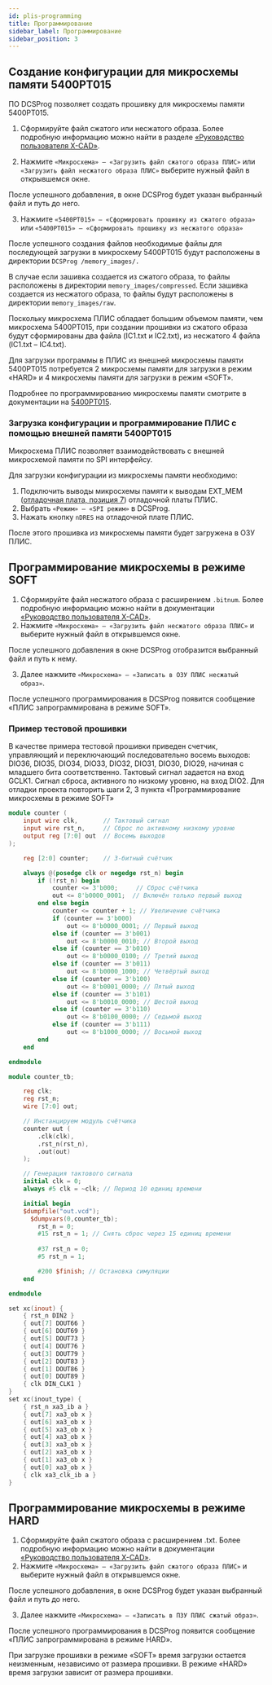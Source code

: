 ```yaml
---
id: plis-programming
title: Программирование
sidebar_label: Программирование
sidebar_position: 3
---
```



## Создание конфигурации для микросхемы памяти 5400РТ015

ПО DCSProg позволяет создать прошивку для микросхемы памяти 5400РТ015.

1. Сформируйте файл сжатого или несжатого образа. Более подробную информацию можно
   найти в разделе [«Руководство пользователя X-CAD»](/docs/5400TC015/plis-xcad#описание-x-cad).

2. Нажмите `«Микросхема» – «Загрузить файл сжатого образа ПЛИС»` или `«Загрузить файл
несжатого образа ПЛИС»` выберите нужный файл в открывшемся окне.

<DocumentFigure src="/img/5400ТС015/programming/dcsprog-load-mem-conf.png" caption="Выбор файла в DCSProg" />

После успешного добавления, в окне DCSProg будет указан выбранный файл и путь до него.

3. Нажмите `«5400РТ015» – «Сформировать прошивку из сжатого образа»` или `«5400РТ015» –
«Сформировать прошивку из несжатого образа»`

После успешного создания файлов необходимые файлы для последующей загрузки в микросхему 5400РТ015 будут расположены
в директории `DCSProg /memory_images/.`

<DocumentFigure src="/img/5400ТС015/programming/dcsprog-load-mem-files.png" caption="Расположение файлов прошивки в папке DCSProg" />

В случае если зашивка создается из сжатого образа, то файлы расположены в директории
`memory_images/compressed`. Если зашивка создается из несжатого образа, то файлы будут расположены в директории
`memory_images/raw`.

Поскольку микросхема ПЛИС обладает большим объемом памяти, чем микросхема 5400РТ015,
при создании прошивки из сжатого образа будут сформированы два файла (IC1.txt и IC2.txt),
из несжатого 4 файла (IC1.txt – IC4.txt).

Для загрузки программы в ПЛИС из внешней микросхемы памяти 5400РТ015 потребуется 2
микросхемы памяти для загрузки в режим «HARD» и 4 микросхемы памяти для загрузки в режим
«SOFT».

Подробнее по программированию микросхемы памяти смотрите в документации на [5400РТ015](https://dcsoyuz.ru/products/logicheskie-ic/art/1726).

### Загрузка конфигурации и программирование ПЛИС с помощью внешней памяти 5400РТ015

Микросхема ПЛИС позволяет взаимодействовать с внешней микросхемой памяти по SPI интерфейсу.

Для загрузки конфигурации из микросхемы памяти необходимо:

1. Подключить выводы микросхемы памяти к выводам EXT_MEM ([отладочная плата, позиция 7](/docs/5400TC015/programming/plis-dev-kit#отладочная-плата))
   отладочной платы ПЛИС.
2. Выбрать `«Режим» – «SPI режим»` в DCSProg.
3. Нажать кнопку `nDRES` на отладочной плате ПЛИС.

После этого прошивка из микросхемы памяти будет загружена в ОЗУ ПЛИС.

## Программирование микросхемы в режиме SOFT

1. Сформируйте файл несжатого образа с расширением `.bitnum`. Более подробную информацию
   можно найти в документации [«Руководство пользователя X-CAD»](/docs/5400TC015/plis-xcad#описание-x-cad).
2. Нажмите `«Микросхема» – «Загрузить файл несжатого образа ПЛИС»` и выберите нужный файл
   в открывшемся окне.

<DocumentFigure src="/img/5400ТС015/programming/dcsprog-soft-load.png" caption="Загрузка несжатого образа" />

После успешного добавления в окне DCSProg отобразится выбранный файл и путь к нему.

3. Далее нажмите `«Микросхема» – «Записать в ОЗУ ПЛИС несжатый образ»`.

<DocumentFigure src="/img/5400ТС015/programming/dcsprog-soft-prog.png" caption="Запись в ОЗУ несжатого образа" />

После успешного программирования в DCSProg появится сообщение «ПЛИС запрограммирована
в режиме SOFT».

### Пример тестовой прошивки

В качестве примера тестовой прошивки приведен счетчик, управляющий и переключающий
последовательно восемь выходов: DIO36, DIO35, DIO34, DIO33, DIO32, DIO31, DIO30, DIO29, начиная
с младшего бита соответственно. Тактовый сигнал задается на вход GCLK1. Сигнал сброса, активного
по низкому уровню, на вход DIO2. Для отладки проекта повторить шаги 2, 3 пункта «Программирование
микросхемы в режиме SOFT»


```verilog title="Модуль счетчика" showLineNumbers
module counter (
    input wire clk,       // Тактовый сигнал
    input wire rst_n,     // Сброс по активному низкому уровню
    output reg [7:0] out  // Восемь выходов
);

    reg [2:0] counter;    // 3-битный счётчик

    always @(posedge clk or negedge rst_n) begin
        if (!rst_n) begin
            counter <= 3'b000;     // Сброс счётчика
            out <= 8'b0000_0001;  // Включён только первый выход
        end else begin
            counter <= counter + 1; // Увеличение счётчика
            if (counter == 3'b000)
                out <= 8'b0000_0001; // Первый выход
            else if (counter == 3'b001)
                out <= 8'b0000_0010; // Второй выход
            else if (counter == 3'b010)
                out <= 8'b0000_0100; // Третий выход
            else if (counter == 3'b011)
                out <= 8'b0000_1000; // Четвёртый выход
            else if (counter == 3'b100)
                out <= 8'b0001_0000; // Пятый выход
            else if (counter == 3'b101)
                out <= 8'b0010_0000; // Шестой выход
            else if (counter == 3'b110)
                out <= 8'b0100_0000; // Седьмой выход
            else if (counter == 3'b111)
                out <= 8'b1000_0000; // Восьмой выход
        end
    end

endmodule
```
```verilog title="Тестбенч для модуля" showLineNumbers
module counter_tb;

    reg clk;
    reg rst_n;
    wire [7:0] out;

    // Инстанцируем модуль счётчика
    counter uut (
        .clk(clk),
        .rst_n(rst_n),
        .out(out)
    );

    // Генерация тактового сигнала
    initial clk = 0;
    always #5 clk = ~clk; // Период 10 единиц времени

    initial begin
    $dumpfile("out.vcd");
	  $dumpvars(0,counter_tb);
        rst_n = 0;
        #15 rst_n = 1; // Снять сброс через 15 единиц времени
        
        #37 rst_n = 0;
        #5 rst_n = 1;

        #200 $finish; // Остановка симуляции
    end

endmodule
```
```verilog title="Файл размещения контактных площадок" showLineNumbers
set xc(inout) {
	{ rst_n DIN2 }
	{ out[7] DOUT66 }
	{ out[6] DOUT69 }
	{ out[5] DOUT73 }
	{ out[4] DOUT76 }
	{ out[3] DOUT79 }
	{ out[2] DOUT83 }
	{ out[1] DOUT86 }
	{ out[0] DOUT89 }
	{ clk DIN_CLK1 }
}
set xc(inout_type) {
	{ rst_n xa3_ib a }
	{ out[7] xa3_ob x }
	{ out[6] xa3_ob x }
	{ out[5] xa3_ob x }
	{ out[4] xa3_ob x }
	{ out[3] xa3_ob x }
	{ out[2] xa3_ob x }
	{ out[1] xa3_ob x }
	{ out[0] xa3_ob x }
	{ clk xa3_clk_ib a }
}
```



## Программирование микросхемы в режиме HARD

1. Сформируйте файл сжатого образа с расширением .txt. Более подробную информацию можно
найти в документации [«Руководство пользователя X-CAD»](/docs/5400TC015/plis-xcad#описание-x-cad).
2. Нажмите `«Микросхема» – «Загрузить файл сжатого образа ПЛИС»` и выберите нужный файл
в открывшемся окне.

<DocumentFigure src="/img/5400ТС015/programming/dcsprog-hard-load.png" caption="Загрузка сжатого образа" />

После успешного добавления, в окне DCSProg будет указан выбранный файл и путь до него.

3. Далее нажмите `«Микросхема» – «Записать в ПЗУ ПЛИС сжатый образ»`.

<DocumentFigure src="/img/5400ТС015/programming/dcsprog-hard-prog.png" caption="Запись в ПЗУ сжатого образа" />

После успешного программирования в DCSProg появится сообщение «ПЛИС запрограммирована в режиме HARD».

При загрузке прошивки в режиме «SOFT» время загрузки остается неизменным, независимо от размера
прошивки. В режиме «HARD» время загрузки зависит от размера прошивки.